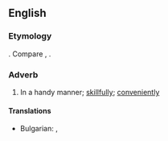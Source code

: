 ==English==

===Etymology===
{{suffix|en|handy|ly}}. Compare {{cog|enm|hendily}}, {{m|enm|hendiliche}}.

===Adverb===
{{en-adv}}

# {{lb|en|mostly|US}} In a handy manner; [[skillfully]]; [[conveniently]]
====Translations====
{{trans-top|In a handy manner}}
* Bulgarian: {{t+|bg|сръчно}}, {{t+|bg|умело}}
{{trans-mid}}

{{trans-bottom}}